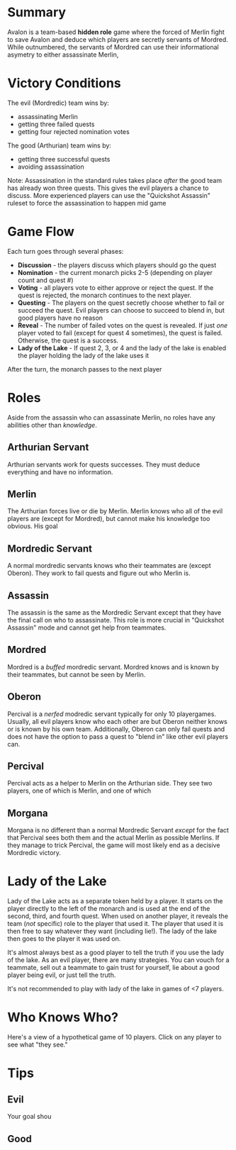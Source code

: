 
# Summary

Avalon is a team-based **hidden role** game where the forced of Merlin fight to save Avalon and deduce which players are secretly servants of Mordred. While outnumbered, the servants of Mordred can use their informational asymetry to either assassinate Merlin,

# Victory Conditions
The evil (Mordredic) team wins by:
- assassinating Merlin
- getting three failed quests
- getting four rejected nomination votes

The good (Arthurian) team wins by:
- getting three successful quests
- avoiding assassination

Note: Assassination in the standard rules takes place *after* the good team has already won three quests. This gives the evil players a chance to discuss. More experienced players can use the "Quickshot Assassin" ruleset to force the assassination to happen mid game

# Game Flow
Each turn goes through several phases:

- **Discussion** - the players discuss which players should go the quest
- **Nomination** - the current monarch picks 2-5 (depending on player count and quest #)
- **Voting** - all players vote to either approve or reject the quest. If the quest is rejected, the monarch continues to the next player. 
- **Questing** - The players on the quest secretly choose whether to fail or succeed the quest. Evil players can choose to succeed to blend in, but good players have no reason
- **Reveal** - The number of failed votes on the quest is revealed. If just *one* player voted to fail (except for quest 4 sometimes), the quest is failed. Otherwise, the quest is a success.
- **Lady of the Lake** - If quest 2, 3, or 4 and the lady of the lake is enabled the player holding the lady of the lake uses it

After the turn, the monarch passes to the next player

# Roles
Aside from the assassin who can assassinate Merlin, no roles have any abilities other than *knowledge*. 

## Arthurian Servant
Arthurian servants work for quests successes. They must deduce everything and have no information.

## Merlin
The Arthurian forces live or die by Merlin. Merlin knows who all of the evil players are (except for Mordred), but cannot make his knowledge too obvious. His goal

## Mordredic Servant
A normal mordredic servants knows who their teammates are (except Oberon). They work to fail quests and figure out who Merlin is.

## Assassin
The assassin is the same as the Mordredic Servant except that they have the final call on who to assassinate. This role is more crucial in "Quickshot Assassin" mode and cannot get help from teammates.

## Mordred
Mordred is a *buffed* mordredic servant. Mordred knows and is known by their teammates, but cannot be seen by Merlin. 

## Oberon
Percival is a *nerfed* modredic servant typically for only 10 playergames. Usually, all evil players know who each other are but Oberon neither knows or is known by his own team. Additionally, Oberon can only fail quests and does not have the option to pass a quest to "blend in" like other evil players can.

## Percival
Percival acts as a helper to Merlin on the Arthurian side. They see two players, one of which is Merlin, and one of which

## Morgana
Morgana is no different than a normal Mordredic Servant *except* for the fact that Percival sees both them and the actual Merlin as possible Merlins. If they manage to trick Percival, the game will most likely end as a decisive Mordredic victory. 

# Lady of the Lake
Lady of the Lake acts as a separate token held by a player. It starts on the player directly to the left of the monarch and is used at the end of the second, third, and fourth quest. When used on another player, it reveals the team (*not* specific) role to the player that used it. The player that used it is then free to say whatever they want (including lie!). The lady of the lake then goes to the player it was used on.

It's almost always best as a good player to tell the truth if you use the lady of the lake. As an evil player, there are many strategies. You can vouch for a teammate, sell out a teammate to gain trust for yourself, lie about a good player being evil, or just tell the truth.

It's not recommended to play with lady of the lake in games of \<7 players.

# Who Knows Who?
Here's a view of a hypothetical game of 10 players. Click on any player to see what "they see."


# Tips
## Evil
Your goal shou

## Good
